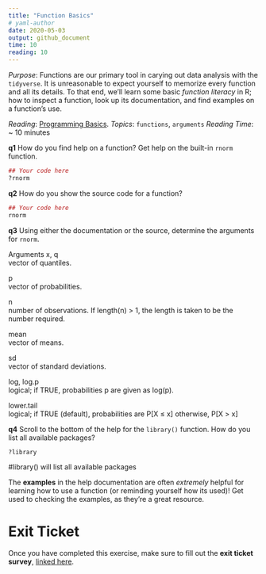 ```yaml
---
title: "Function Basics"
# yaml-author
date: 2020-05-03
output: github_document
time: 10
reading: 10
---
```


*Purpose*: Functions are our primary tool in carying out data analysis with the
`tidyverse`. It is unreasonable to expect yourself to memorize every function
and all its details. To that end, we'll learn some basic _function literacy_ in
R; how to inspect a function, look up its documentation, and find examples on a
function's use.

*Reading*: [Programming Basics](https://rstudio.cloud/learn/primers/1.2).
*Topics*: `functions`, `arguments`
*Reading Time*: ~ 10 minutes

__q1__ How do you find help on a function? Get help on the built-in `rnorm` function.

```r
## Your code here
?rnorm
```

__q2__ How do you show the source code for a function?

```r
## Your code here
rnorm
```

__q3__ Using either the documentation or the source, determine the arguments for `rnorm`.

Arguments
x, q	
vector of quantiles.

p	
vector of probabilities.

n	
number of observations. If length(n) > 1, the length is taken to be the number required.

mean	
vector of means.

sd	
vector of standard deviations.

log, log.p	
logical; if TRUE, probabilities p are given as log(p).

lower.tail	
logical; if TRUE (default), probabilities are P[X ≤ x] otherwise, P[X > x]

__q4__ Scroll to the bottom of the help for the `library()` function. How do you
list all available packages?
```r
?library
```
#library() will list all available packages



The __examples__ in the help documentation are often *extremely* helpful for
learning how to use a function (or reminding yourself how its used)! Get used to
checking the examples, as they're a great resource.

<!-- include-exit-ticket -->
# Exit Ticket
<!-- -------------------------------------------------- -->

Once you have completed this exercise, make sure to fill out the **exit ticket survey**, [linked here](https://docs.google.com/forms/d/e/1FAIpQLSeuq2LFIwWcm05e8-JU84A3irdEL7JkXhMq5Xtoalib36LFHw/viewform?usp=pp_url&entry.693978880=e-setup02-functions-assignment.Rmd).
